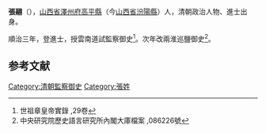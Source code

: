 {{Otheruses|張翮|other=同名或類似名的其它條目描述}}
'''張翮'''（{{bd|?||?|}}），[[山西省|山西省]][[澤州府|澤州府]][[高平縣|高平縣]]（今[[山西省|山西省]][[汾陽縣|汾陽縣]]）人，清朝政治人物、進士出身。

順治三年，登進士，授雲南道試監察御史<ref>世祖章皇帝實錄 ,29卷</ref>。次年改兩淮巡鹽御史<ref>中央研究院歷史語言研究所內閣大庫檔案 ,086226號</ref>。

==参考文献==
{{reflist}}
{{順治三年丙戌科殿試金榜}}

[[Category:清朝監察御史|Category:清朝監察御史]]
[[Category:張姓|Category:張姓]]